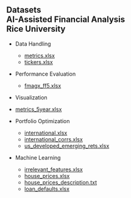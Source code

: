 ## Datasets<br>AI-Assisted Financial Analysis<br>Rice University


- Data Handling
  - [metrics.xlsx](https://www.dropbox.com/scl/fi/2x48zp2xxqt3nznt1yr3s/metrics.xlsx?rlkey=o1fyg9h7n4wh628age7fwqjga&dl=1)
  - [tickers.xlsx](https://www.dropbox.com/scl/fi/d8jfx5zml22p6wd6zsghk/tickers.xlsx?rlkey=k5t0xwmp087wq7rcrcsybx88x&dl=1)

- Performance Evaluation
  - [fmagx_ff5.xlsx](https://www.dropbox.com/scl/fi/7uquqkfu2vl5fp3ycz087/fmagx_ff5.xlsx?rlkey=29ekxxzrq54pcer0l21rahi72&dl=1)

- Visualization
- [metrics_5year.xlsx](https://www.dropbox.com/scl/fi/pfy3zva24o878t81enp9w/metrics_5year.xlsx?rlkey=289wbumfl0q2b7d7k93iexm27&dl=1)

- Portfolio Optimization
  - [international.xlsx](https://www.dropbox.com/scl/fi/n9xetoaasf7fpm7jh9qqb/international.xlsx?rlkey=15tuk93vvb3an0f2ddjxfltwa&dl=1)
  - [international_corrs.xlsx](https://www.dropbox.com/scl/fi/c096l6631jmoyvv5anepm/international_corrs.xlsx?rlkey=m5jykolrs466tj07aezn8ksji&dl=1)
  - [us_developed_emerging_rets.xlsx](https://www.dropbox.com/scl/fi/lu01rgk9n3wwxe1mmc6ke/us_developed_emerging_rets.xlsx?rlkey=myt5rgwtpt7uaie6vshdoj8d0&dl=1)

- Machine Learning 
  - [irrelevant_features.xlsx](https://www.dropbox.com/scl/fi/rqq35dn7vx9i07pr4n0us/irrelevant_features.xlsx?rlkey=ixr6wv1dufygr1cckrxvmrs55&dl=1)
  - [house_prices.xlsx](https://www.dropbox.com/scl/fi/1761zmmee59o244p2of1l/house_prices.xlsx?rlkey=08w4fenefdmkc9pn89829ijlw&dl=1)
  - [house_prices_description.txt](https://www.dropbox.com/scl/fi/05k8ayxm8v473con0qtg4/house_prices_description.txt?rlkey=lq3mt4vmqhexy3qfkii0c75cp&dl=1)
  - [loan_defaults.xlsx](https://www.dropbox.com/scl/fi/2kf5ogv0sno8f7zmwb4ji/loan_defaults.xlsx?rlkey=5j62gincp0ty49b8xcqam0n40&dl=1)

